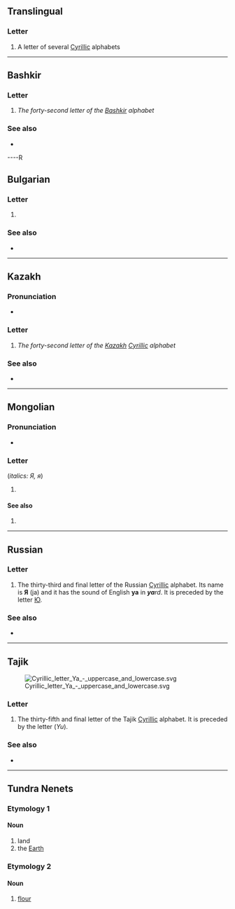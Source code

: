{{also|я|я̆|Appendix:Variations of "r"}}
{{character info}}
==Translingual==
{{wikipedia|Ya (Cyrillic)}}

===Letter===
{{mul-letter|upper=Я|lower=я|sc=Cyrl}}

# A letter of several [[Cyrillic]] alphabets

----

==Bashkir==

===Letter===
{{head|ba|letter|upper case||lower case|я}}

# ''The forty-second letter of the [[Bashkir]] alphabet''

===See also===
* {{list:Cyrillic script letters/ba}}

----R

==Bulgarian==

===Letter===
{{head|bg|letter|upper case||lower case|я}}

# {{Cyrl-def|bg|letter|30|я}}

===See also===
* {{list:Cyrillic script letters/bg}}

----

==Kazakh==

===Pronunciation===
* {{qualifier|phoneme}} {{IPA|kk|/jɑ/}}

===Letter===
{{head|kk|letter|sc=Cyrl|upper case||lower case|я}}

# ''The forty-second letter of the [[Kazakh]] [[Cyrillic]] alphabet''

===See also===
* {{list:Cyrillic script letters/kk}}

----

==Mongolian==

===Pronunciation===
* {{IPA|mn|/ja/}}

===Letter===
{{head|mn|letter|upper case||lower case|я}} (''italics: Я, я'')

# {{Cyrl-def|mn|letter|35|я}}

====See also====
# {{list:Cyrillic script letters/mn}}

----

==Russian==

===Letter===
{{head|ru|letter|upper case||lower case|я}}

# The thirty-third and final letter of the Russian [[Cyrillic]] alphabet. Its name is '''Я''' (ja) and it has the sound of English '''ya''' in '''''ya'''rd''. It is preceded by the letter [[Ю]].

===See also===
* {{list:Cyrillic script letters/ru}}

----

==Tajik==
[[Image:Cyrillic_letter_Ya_-_uppercase_and_lowercase.svg|thumb|right]]

===Letter===
{{head|tg|letter|upper case||lower case|я}}

# The thirty-fifth and final letter of the Tajik [[Cyrillic]] alphabet. It is preceded by the letter {{l|tg|Ю}} (''Yu'').

===See also===
* {{list:Cyrillic script letters/tg}}

----

==Tundra Nenets==

===Etymology 1===

====Noun====
{{head|yrk|noun|tr=ja}}

# land
# the [[Earth]]

===Etymology 2===

====Noun====
{{head|yrk|noun|tr=ja}}

# [[flour]]

{{C|yrk|Earth}}